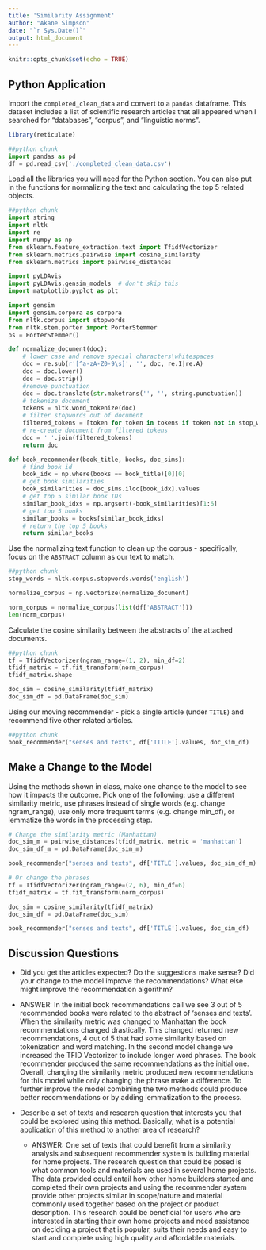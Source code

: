 ```yaml
---
title: 'Similarity Assignment'
author: "Akane Simpson"
date: "`r Sys.Date()`"
output: html_document
---
```


```r
knitr::opts_chunk$set(echo = TRUE)
```

## Python Application

Import the `completed_clean_data` and convert to a `pandas` dataframe. This dataset includes a list of scientific research articles that all appeared when I searched for "databases", "corpus", and "linguistic norms". 

```r
library(reticulate)
```


```python
##python chunk
import pandas as pd
df = pd.read_csv('./completed_clean_data.csv')
```

Load all the libraries you will need for the Python section. You can also put in the functions for normalizing the text and calculating the top 5 related objects.

```python
##python chunk
import string
import nltk
import re
import numpy as np
from sklearn.feature_extraction.text import TfidfVectorizer
from sklearn.metrics.pairwise import cosine_similarity
from sklearn.metrics import pairwise_distances

import pyLDAvis
import pyLDAvis.gensim_models  # don't skip this
import matplotlib.pyplot as plt

import gensim
import gensim.corpora as corpora
from nltk.corpus import stopwords
from nltk.stem.porter import PorterStemmer 
ps = PorterStemmer()

def normalize_document(doc):
    # lower case and remove special characters\whitespaces
    doc = re.sub(r'[^a-zA-Z0-9\s]', '', doc, re.I|re.A)
    doc = doc.lower()
    doc = doc.strip()
    #remove punctuation
    doc = doc.translate(str.maketrans('', '', string.punctuation))
    # tokenize document
    tokens = nltk.word_tokenize(doc)
    # filter stopwords out of document
    filtered_tokens = [token for token in tokens if token not in stop_words]
    # re-create document from filtered tokens
    doc = ' '.join(filtered_tokens)
    return doc

def book_recommender(book_title, books, doc_sims):
    # find book id
    book_idx = np.where(books == book_title)[0][0]
    # get book similarities
    book_similarities = doc_sims.iloc[book_idx].values
    # get top 5 similar book IDs
    similar_book_idxs = np.argsort(-book_similarities)[1:6]
    # get top 5 books
    similar_books = books[similar_book_idxs]
    # return the top 5 books
    return similar_books

```

Use the normalizing text function to clean up the corpus - specifically, focus on the `ABSTRACT` column as our text to match.

```python
##python chunk
stop_words = nltk.corpus.stopwords.words('english')

normalize_corpus = np.vectorize(normalize_document)

norm_corpus = normalize_corpus(list(df['ABSTRACT']))
len(norm_corpus)
```

Calculate the cosine similarity between the abstracts of the attached documents. 

```python
##python chunk
tf = TfidfVectorizer(ngram_range=(1, 2), min_df=2)
tfidf_matrix = tf.fit_transform(norm_corpus)
tfidf_matrix.shape

doc_sim = cosine_similarity(tfidf_matrix)
doc_sim_df = pd.DataFrame(doc_sim)
```

Using our moving recommender - pick a single article (under `TITLE`) and recommend five other related articles.

```python
##python chunk
book_recommender("senses and texts", df['TITLE'].values, doc_sim_df)
```

## Make a Change to the Model

Using the methods shown in class, make one change to the model to see how it impacts the outcome. Pick one of the following: use a different similarity metric, use phrases instead of single words (e.g. change ngram_range), use only more frequent terms (e.g. change min_df), or lemmatize the words in the processing step.

```python
# Change the similarity metric (Manhattan)
doc_sim_m = pairwise_distances(tfidf_matrix, metric = 'manhattan')
doc_sim_df_m = pd.DataFrame(doc_sim_m)

book_recommender("senses and texts", df['TITLE'].values, doc_sim_df_m)

# Or change the phrases
tf = TfidfVectorizer(ngram_range=(2, 6), min_df=6)
tfidf_matrix = tf.fit_transform(norm_corpus)

doc_sim = cosine_similarity(tfidf_matrix)
doc_sim_df = pd.DataFrame(doc_sim)

book_recommender("senses and texts", df['TITLE'].values, doc_sim_df)
```


## Discussion Questions

- Did you get the articles expected? Do the suggestions make sense? Did your change to the model improve the recommendations? What else might improve the recommendation algorithm? 

 - ANSWER: In the initial book recommendations call we see 3 out of 5 recommended books were related to the abstract of 'senses and texts'. When the similarity metric was changed to Manhattan the book recommendations changed drastically. This changed returned new recommendations, 4 out of 5 that had some similarity based on tokenization and word matching. In the second model change we increased the TFID Vectorizer to include longer word phrases. The book recommender produced the same recommendations as the initial one. Overall, changing the similarity metric produced new recommendations for this model while only changing the phrase make a difference. To further improve the model combining the two methods could produce better recommendations or by adding lemmatization to the process.

- Describe a set of texts and research question that interests you that could be explored using this method. Basically, what is a potential application of this method to another area of research?

  - ANSWER: One set of texts that could benefit from a similarity analysis and subsequent recommender system is building material for home projects. The research question that could be posed is what common tools and materials are used in several home projects. The data provided could entail how other home builders started and completed their own projects and using the recommender system provide other projects similar in scope/nature and material commonly used together based on the project or product description. This research could be beneficial for users who are interested in starting their own home projects and need assistance on deciding a project that is popular, suits their needs and easy to start and complete using high quality and affordable materials.